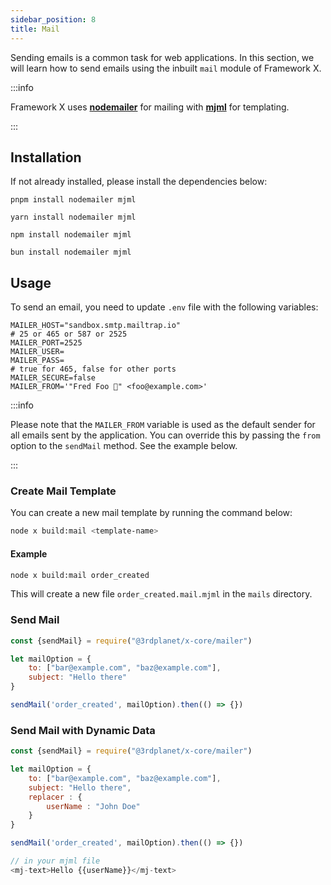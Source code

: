 ```yaml
---
sidebar_position: 8
title: Mail
---
```



Sending emails is a common task for web applications. In this section, we will learn how to send emails using the inbuilt `mail` module of Framework X.

:::info

Framework X uses **[nodemailer](https://nodemailer.com/)** for mailing with **[mjml](https://mjml.io/)** for templating.

:::

## Installation

If not already installed, please install the dependencies below:

<Tabs>
<TabItem value="pnpm" label="pnpm">

    pnpm install nodemailer mjml

</TabItem>
<TabItem value="yarn" label="yarn">

    yarn install nodemailer mjml

</TabItem>
<TabItem value="npm" label="npm">

    npm install nodemailer mjml

</TabItem>
<TabItem value="bun" label="bun">

    bun install nodemailer mjml

</TabItem>
</Tabs>

## Usage

To send an email, you need to update `.env` file with the following variables:

```env
MAILER_HOST="sandbox.smtp.mailtrap.io"
# 25 or 465 or 587 or 2525
MAILER_PORT=2525
MAILER_USER=
MAILER_PASS=
# true for 465, false for other ports
MAILER_SECURE=false
MAILER_FROM='"Fred Foo 👻" <foo@example.com>'
```
:::info

Please note that the `MAILER_FROM` variable is used as the default sender for all emails sent by the application. You can override this by passing the `from` option to the `sendMail` method. See the example below.

:::

### Create Mail Template

You can create a new mail template by running the command below:

```bash
node x build:mail <template-name>
```

#### Example

```bash
node x build:mail order_created
```

This will create a new file `order_created.mail.mjml` in the `mails` directory.

### Send Mail

```js
const {sendMail} = require("@3rdplanet/x-core/mailer")

let mailOption = {
    to: ["bar@example.com", "baz@example.com"],
    subject: "Hello there"
}

sendMail('order_created', mailOption).then(() => {})
```

### Send Mail with Dynamic Data

```js
const {sendMail} = require("@3rdplanet/x-core/mailer")

let mailOption = {
    to: ["bar@example.com", "baz@example.com"],
    subject: "Hello there",
    replacer : {
        userName : "John Doe"
    }
}

sendMail('order_created', mailOption).then(() => {})

// in your mjml file
<mj-text>Hello {{userName}}</mj-text>
```
<Support/>